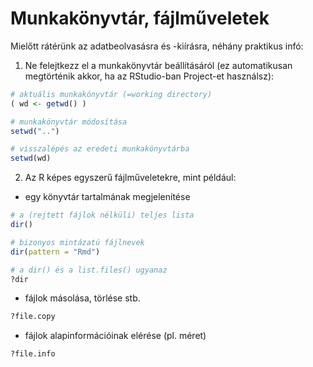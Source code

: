 # Munkakönyvtár, fájlműveletek

Mielőtt rátérünk az adatbeolvasásra és -kiírásra, néhány praktikus infó:

1) Ne felejtkezz el a munkakönyvtár beállításáról (ez automatikusan megtörténik
akkor, ha az RStudio-ban Project-et használsz):
```r
# aktuális munkakönyvtár (=working directory)
( wd <- getwd() )

# munkakönyvtár módosítása
setwd("..")

# visszalépés az eredeti munkakönyvtárba
setwd(wd)
```

2) Az R képes egyszerű fájlműveletekre, mint például:

- egy könyvtár tartalmának megjelenítése
```r
# a (rejtett fájlok nélküli) teljes lista
dir()

# bizonyos mintázatú fájlnevek
dir(pattern = "Rmd")

# a dir() és a list.files() ugyanaz
?dir
```

- fájlok másolása, törlése stb.
```r
?file.copy
```

- fájlok alapinformációinak elérése (pl. méret)
```r
?file.info
```

